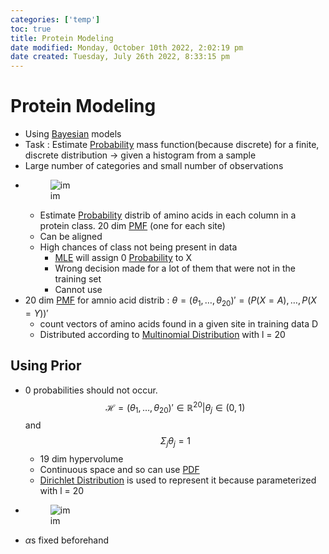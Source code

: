 ```yaml
---
categories: ['temp']
toc: true
title: Protein Modeling
date modified: Monday, October 10th 2022, 2:02:19 pm
date created: Tuesday, July 26th 2022, 8:33:15 pm
---
```


# Protein Modeling
- Using [Bayesian](Bayesian.qmd) models
- Task : Estimate [Probability](Probability.qmd) mass function(because discrete) for a finite, discrete distribution -> given a histogram from a sample
- Large number of categories and small number of observations
- ![im](images/Pasted%20image%2020220316121901.png)
	- Estimate [Probability](Probability.qmd) distrib of amino acids in each column in a protein class. 20 dim [PMF](PMF.qmd) (one for each site)
	- Can be aligned
	- High chances of class not being present in data
		- [MLE](MLE) will assign 0 [Probability](Probability.qmd) to X
		- Wrong decision made for a lot of them that were not in the training set
		- Cannot use
- 20 dim [PMF](PMF.qmd) for amnio acid distrib : $\theta = (\theta_{1}, … ,\theta_{20})' = (P(X=A), …, P(X=Y))'$
	- count vectors of amino acids found in a given site in training data D
	- Distributed according to [Multinomial Distribution](Multinomial%20Distribution.qmd) with l = 20

## Using Prior
- 0 probabilities should not occur. $$\mathcal{H} = (\theta_{1}, …, \theta_{20})' \in \mathbb{R}^{20}|\theta_{j} \in (0,1)$$ and $$ \Sigma_{j} \theta_{j}=1$$
	- 19 dim hypervolume
	- Continuous space and so can use [PDF](PDF.qmd)
	- [Dirichlet Distribution](Dirichlet%20Distribution.qmd) is used to represent it because parameterized with l = 20
- ![im](images/Pasted%20image%2020220316123546.png)
- $\alpha$s fixed beforehand



